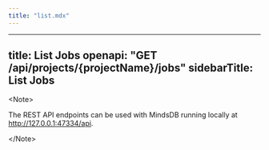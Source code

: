 ```yaml
---
title: "list.mdx"
---
```


---
title: List Jobs
openapi: "GET /api/projects/{projectName}/jobs"
sidebarTitle: List Jobs
---

&lt;Note&gt;

The REST API endpoints can be used with MindsDB running locally at http://127.0.0.1:47334/api. 

&lt;/Note&gt;